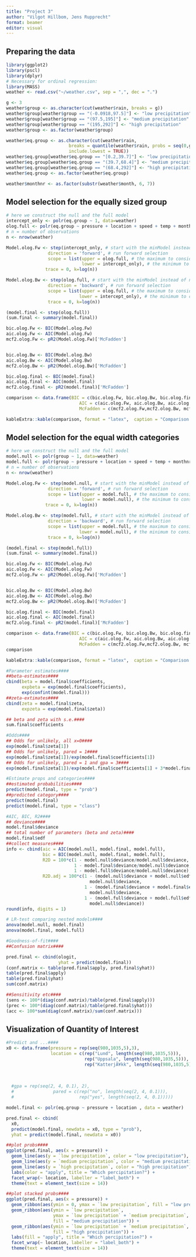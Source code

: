 ---
title: "Project 3"
author: "Vilgot Hillbom, Jens Rupprecht"
format: beamer
editor: visual
---

## Preparing the data

```{r}
library(ggplot2)
library(pscl)
library(dplyr)
# Necessary for ordinal regression:
library(MASS)
weather <- read.csv("~/weather.csv", sep = ",", dec = ".")

g <- 3
weather$group <- as.character(cut(weather$rain, breaks = g))
weather$group[weather$group == "(-0.0918,97.5]"] <- "low precipitation"
weather$group[weather$group == "(97.5,195]"] <- "medium precipitation"
weather$group[weather$group == "(195,292]"] <- "high precipitation"
weather$group <- as.factor(weather$group)

weather$eq.group <- as.character(cut(weather$rain,
                        breaks = quantile(weather$rain, probs = seq(0,g)/g),
                        include.lowest = TRUE))
weather$eq.group[weather$eq.group == "[0.2,39.7]"] <- "low precipitation"
weather$eq.group[weather$eq.group == "(39.7,68.4]"] <- "medium precipitation"
weather$eq.group[weather$eq.group == "(68.4,292]"] <- "high precipitation"
weather$eq.group <- as.factor(weather$eq.group)

weather$monthnr <- as.factor(substr(weather$month, 6, 7))
```

## Model selection for the equally sized group
```{r}
# here we construct the null and the full model
intercept_only <- polr(eq.group ~ 1, data=weather)
olog.full <- polr(eq.group ~ pressure + location + speed + temp + monthnr, data = weather)
# n = number of observations
n <- nrow(weather)

Model.olog.Fw <- step(intercept_only, # start with the minModel instead of nullModel
                direction = 'forward', # run forward selection
                scope = list(upper = olog.full, # the maximum to consider is a model with all variables
                             lower = intercept_only), # the minimum to consider is a model with X10 only
               trace = 0, k=log(n))

Model.olog.Bw <- step(olog.full, # start with the minModel instead of nullModel
                direction = 'backward', # run forward selection
                scope = list(upper = olog.full, # the maximum to consider is a model with all variables
                            lower = intercept_only), # the minimum to consider is a model with X10 only
                trace = 0, k=log(n))

(model.final <- step(olog.full))
(sum.final <- summary(model.final))

bic.olog.Fw <- BIC(Model.olog.Fw)
aic.olog.Fw <- AIC(Model.olog.Fw)
mcf2.olog.Fw <- pR2(Model.olog.Fw)['McFadden']


bic.olog.Bw <- BIC(Model.olog.Bw)
aic.olog.Bw <- AIC(Model.olog.Bw)
mcf2.olog.Bw <- pR2(Model.olog.Bw)['McFadden']

bic.olog.final <- BIC(model.final)
aic.olog.final <- AIC(model.final)
mcf2.olog.final <- pR2(model.final)['McFadden']

comparison <- data.frame(BIC = c(bic.olog.Fw, bic.olog.Bw, bic.olog.final),
                            AIC = c(aic.olog.Fw, aic.olog.Bw, aic.olog.final),
                            McFadden = c(mcf2.olog.Fw,mcf2.olog.Bw, mcf2.olog.final))
```


```{r compbw, results='asis'}
kableExtra::kable(comparison, format = "latex",  caption = "Comparison of Model Selection Process for equally sized groups") %>% kableExtra::kable_styling(full_width = F, position="center", latex_options="HOLD_position")
```


## Model selection for the equal width categories
```{r}
# here we construct the null and the full model
model.null <- polr(group ~ 1, data=weather)
model.full <- polr(group ~ pressure + location + speed + temp + monthnr, data = weather)
# n = number of observations
n <- nrow(weather)

Model.olog.Fw <- step(model.null, # start with the minModel instead of nullModel
                direction = 'forward', # run forward selection
                scope = list(upper = model.full, # the maximum to consider is a model with all variables
                             lower = model.null), # the minimum to consider is a model with X10 only
               trace = 0, k=log(n))

Model.olog.Bw <- step(model.full, # start with the minModel instead of nullModel
                direction = 'backward', # run forward selection
                scope = list(upper = model.full, # the maximum to consider is a model with all variables
                            lower = model.null), # the minimum to consider is a model with X10 only
                trace = 0, k=log(n))

(model.final <- step(model.full))
(sum.final <- summary(model.final))

bic.olog.Fw <- BIC(Model.olog.Fw)
aic.olog.Fw <- AIC(Model.olog.Fw)
mcf2.olog.Fw <- pR2(Model.olog.Fw)['McFadden']


bic.olog.Bw <- BIC(Model.olog.Bw)
aic.olog.Bw <- AIC(Model.olog.Bw)
mcf2.olog.Bw <- pR2(Model.olog.Bw)['McFadden']

bic.olog.final <- BIC(model.final)
aic.olog.final <- AIC(model.final)
mcf2.olog.final <- pR2(model.final)['McFadden']

comparison <- data.frame(BIC = c(bic.olog.Fw, bic.olog.Bw, bic.olog.final),
                            AIC = c(aic.olog.Fw, aic.olog.Bw, aic.olog.final),
                            McFadden = c(mcf2.olog.Fw,mcf2.olog.Bw, mcf2.olog.final))
comparison
```


```{r compbw_eqwidth, results='asis'}
kableExtra::kable(comparison, format = "latex",  caption = "Comparison of Model Selection Process for equally sized groups") %>% kableExtra::kable_styling(full_width = F, position="center", latex_options="HOLD_position")
```

```{r}
#Parameter estimates####
##beta-estimates####
cbind(beta = model.final$coefficients, 
      expbeta = exp(model.final$coefficients),
      exp(confint(model.final)))
##zeta-extimates####
cbind(zeta = model.final$zeta, 
      expzeta = exp(model.final$zeta))

## beta and zeta with s.e.####
sum.final$coefficients

#Odds####
## Odds for unlikely, all x=0####
exp(model.final$zeta[1])
## Odds for unlikely, pared = 1####
exp(model.final$zeta[1])/exp(model.final$coefficients[1])
## Odds for unlikely, pared = 1 and gpa = 3####
exp(model.final$zeta[1])/exp(model.final$coefficients[1] + 3*model.final$coefficients[2])

#Estimate props and categories####
##estimated probabilities####
predict(model.final, type = "prob")
##predicted category####
predict(model.final)
predict(model.final, type = "class")

#AIC, BIC, R2####
## deviance####
model.final$deviance
## total number of parameters (beta and zeta)####
model.final$edf
##collect measures####
info <- cbind(aic = AIC(model.null, model.final, model.full),
              bic = BIC(model.null, model.final, model.full),
              R2D = 100*c(1 - model.null$deviance/model.null$deviance, 
                          1 - model.final$deviance/model.null$deviance, 
                          1 - model.full$deviance/model.null$deviance),
              R2D.adj = 100*c(1 - (model.null$deviance + model.null$edf - model.null$edf)/
                                model.null$deviance, 
                              1 - (model.final$deviance + model.final$edf - model.null$edf)/
                                model.null$deviance, 
                              1 - (model.full$deviance + model.full$edf - model.null$edf)/
                                model.null$deviance))
round(info, digits = 1)

# LR-test comparing nested models####
anova(model.null, model.final)
anova(model.final, model.full)

#Goodness-of-fit####
##Confusion matrix####

pred.final <- cbind(ologit,
                    yhat = predict(model.final))
(conf.matrix <- table(pred.final$apply, pred.final$yhat))
table(pred.final$apply)
table(pred.final$yhat)
sum(conf.matrix)

##Sensitivity etc####
(sens <- 100*(diag(conf.matrix)/table(pred.final$apply)))
(prec <- 100*(diag(conf.matrix)/table(pred.final$yhat)))
(acc <- 100*sum(diag(conf.matrix)/sum(conf.matrix)))

```
## Visualization of Quantity of Interest

```{r}
#Predict and ...####
x0 <- data.frame(pressure = rep(seq(980,1035,5),3),
                 location = c(rep("Lund", length(seq(980,1035,5))),
                              rep("Uppsala", length(seq(980,1035,5))),
                              rep("KatterjÃ¥kk", length(seq(980,1035,5)))))
                 
  
  
  #gpa = rep(seq(2, 4, 0.1), 2),
  #               pared = c(rep("no", length(seq(2, 4, 0.1))),
  #                         rep("yes", length(seq(2, 4, 0.1)))))

model.final <- polr(eq.group ~ pressure + location , data = weather)

pred.final <- cbind(
  x0,
  predict(model.final, newdata = x0, type = "prob"),
  yhat = predict(model.final, newdata = x0))

##plot probs####
ggplot(pred.final, aes(x = pressure)) +
  geom_line(aes(y = `low precipitation`, color = "low precipitation"), linewidth = 2) +
  geom_line(aes(y = `medium precipitation`, color = "medium precipitation"), linewidth = 2) +
  geom_line(aes(y = `high precipitation`, color = "high precipitation"), linewidth = 2) +
  labs(color = "apply", title = "Which percipitation?") +
  facet_wrap(~ location, labeller = "label_both") +
  theme(text = element_text(size = 14))

##plot stacked probs####
ggplot(pred.final, aes(x = pressure)) +
  geom_ribbon(aes(ymin = 0, ymax = `low precipitation`, fill = "low precipitation")) +
  geom_ribbon(aes(ymin = `low precipitation`, 
                  ymax = `low precipitation` + `medium precipitation`, 
                  fill = "medium precipitation")) +
  geom_ribbon(aes(ymin = `low precipitation` + `medium precipitation`, ymax = 1,
                  fill = "high precipitation")) +
  labs(fill = "apply", title = "Which percipitation?") +
  facet_wrap(~ location, labeller = "label_both") +
  theme(text = element_text(size = 14))
```

